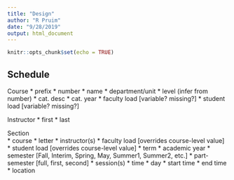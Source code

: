 ```yaml
---
title: "Design"
author: "R Pruim"
date: "9/28/2019"
output: html_document
---
```


```r
knitr::opts_chunk$set(echo = TRUE)
```

## Schedule

Course 
    * prefix
    * number
    * name
    * department/unit
    * level (infer from number)
    * cat. desc
    * cat. year
    * faculty load [variable? missing?]
    * student load [variable? missing?]

Instructor
    * first
    * last
    
Section      
    * course
    * letter
    * instructor(s)
    * faculty load [overrides course-level value]
    * student load [overrides course-level value]
    * term
        * academic year
        * semester [Fall, Interim, Spring, May, Summer1, Summer2, etc.]
        * part-semester [full, first, second]
    * session(s)
        * time
            * day
            * start time
            * end time
        * location
  
  